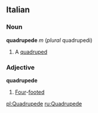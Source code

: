 ==Italian==
===Noun===
'''quadrupede''' ''m'' (''plural'' quadrupedi)
#A [[quadruped]]

===Adjective===
'''quadrupede'''
#[[Four]]-[[foot]]ed

[[pl:Quadrupede]]
[[ru:Quadrupede]]